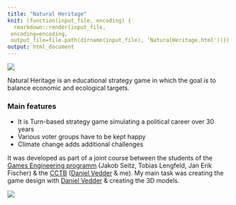 ```yaml
---
title: "Natural Heritage"
knit: (function(input_file, encoding) {
  rmarkdown::render(input_file,
 encoding=encoding,
 output_file=file.path(dirname(input_file), 'NaturalHeritage.html'))})
output: html_document
---
```



![](https://raw.githubusercontent.com/srfall/srfall.github.io/main/img/natural_heritage/splash.png)

Natural Heritage is an educational strategy game in which the goal is to balance economic and ecological targets.

### Main features
* It is Turn-based strategy game simulating a political career over 30 years
* Various voter groups have to be kept happy
* Climate change adds additional challenges

It was developed as part of a joint course between the students of the [Games Engineering programm](https://games.uni-wuerzburg.de/) (Jakob Seitz, Tobias Lengfeld, Jan Erik Fischer) & the [CCTB](https://www.biozentrum.uni-wuerzburg.de/cctb/cctb/) ([Daniel Vedder](https://github.com/veddox) & me).
My main task was creating the game design with [Daniel Vedder](https://github.com/veddox) & creating the 3D models.

![](https://raw.githubusercontent.com/srfall/srfall.github.io/main/img/natural_heritage/overview.png)